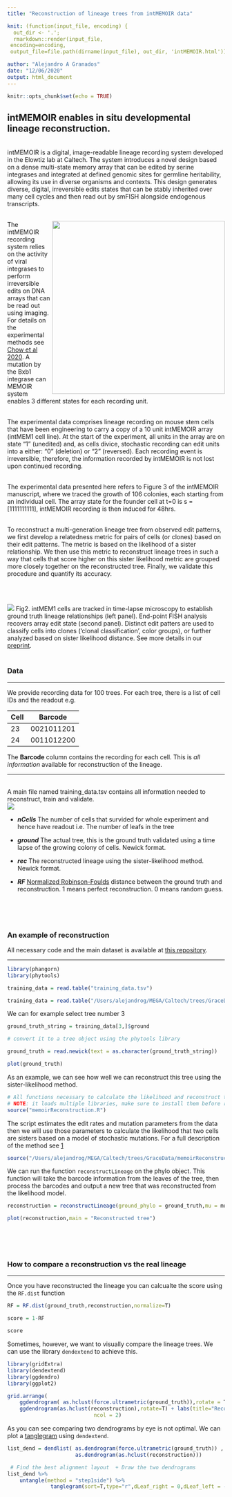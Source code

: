 ```yaml
---
title: "Reconstruction of lineage trees from intMEMOIR data"

knit: (function(input_file, encoding) {
  out_dir <- '.';
  rmarkdown::render(input_file,
 encoding=encoding,
 output_file=file.path(dirname(input_file), out_dir, 'intMEMOIR.html'))})

author: "Alejandro A Granados"
date: "12/06/2020"
output: html_document
---
```


```r
knitr::opts_chunk$set(echo = TRUE)
```


 
 
## intMEMOIR enables in situ developmental lineage reconstruction.

<br>
intMEMOIR is a digital, image-readable lineage recording system developed in the Elowtiz lab at Caltech. The system introduces a novel design based on a dense multi-state memory array that can be edited by serine integrases and integrated at defined genomic sites for germline heritability, allowing its use in diverse organisms and contexts. This design generates diverse, digital, irreversible edits states that can be stably inherited over many cell cycles and then read out by smFISH alongside endogenous transcripts. 
<br><br>


  <img src = "images/intMEMOIR_1A.png" width = 400, align = "right"> 


The intMEMOIR recording system relies on the activity of viral integrases to perform irreversible edits on DNA arrays that can be read out using imaging. For details on the experimental methods see [Chow et al 2020](https://www.biorxiv.org/content/10.1101/2020.02.21.958678v1.full). A mutation by the Bxb1 integrase can  MEMOIR system enables 3 different states for each recording unit. 

<br>
The experimental data comprises lineage recording on mouse stem cells that have been engineering to carry a copy of a 10 unit intMEMOIR array (intMEM1 cell line). At the start of the experiment, all units in the array are on state “1” (unedited) and, as cells divice, stochastic recording can edit units into a either: “0” (deletion) or “2” (reversed). Each recording event is irreversible, therefore, the information recorded by intMEMOIR is not lost upon continued recording. 

<br>
The experimental data presented here refers to Figure 3 of the intMEMOIR manuscript, where we traced the growth of 106 colonies, each starting from an individual cell. The array state for the founder cell at t=0 is s = [1111111111], intMEMOIR recording is then induced for 48hrs.

<br>
To reconstruct a multi-generation lineage tree from observed edit patterns, we first develop a relatedness metric for pairs of cells (or clones) based on their edit patterns. The metric is based on the likelihood of a sister relationship. We then use this metric to reconstruct lineage trees in such a way that cells that score higher on this sister likelihood metric are grouped more closely together on the reconstructed tree. Finally, we validate this procedure and quantify its accuracy.

<br><br>

![](images/intMEMOIR_3A.png) 
Fig2. intMEM1 cells are tracked in time-lapse microscopy to establish ground truth lineage relationships (left panel). End-point FISH analysis recovers array edit state (second panel). Distinct edit patters are used to classify cells into clones ('clonal classification', color groups), or further analyzed based on sister likelihood distance. See more details in our [preprint](https://www.biorxiv.org/content/10.1101/2020.02.21.958678v1.full).
 <br><br>



### Data
***


We provide recording data for 100 trees. For each tree, there is a list of cell IDs and the readout e.g.

Cell | Barcode
---- | -------
23   | 0021011201  
24   | 0011012200

The **Barcode** column contains the recording for each cell. This is *all information* available for reconstruction of the lineage. 

***
<br>
A main file named training_data.tsv contains all information needed to reconstruct, train and validate. <br>
![](images/dream_table.PNG)

* ***nCells*** The number of cells that survided for whole experiment and hence have readout i.e. The number of leafs in the tree

* ***ground*** The actual tree, this is the ground truth validated using a time lapse of the growing colony of cells. Newick format.

* ***rec*** The reconstructed lineage using the sister-likelihood method. Newick format. 

* ***RF*** [Normalized Robinson-Foulds](https://www.rdocumentation.org/packages/phangorn/versions/2.5.5/topics/treedist) distance between the ground truth and reconstruction. 1 means perfect reconstruction. 0 means random guess. 

<br><br><br>

### An example of reconstruction
All necessary code and the main dataset is available at [this repository](https://github.com/agranado/intMEMOIR). 

***

```r
library(phangorn)
library(phytools)

```

```r
training_data = read.table("training_data.tsv")
```

```r
training_data = read.table("/Users/alejandrog/MEGA/Caltech/trees/GraceData/10mer_2019/training_data.tsv")
```

We can for example select tree number 3

```r
ground_truth_string = training_data[3,]$ground

# convert it to a tree object using the phytools library 

ground_truth = read.newick(text = as.character(ground_truth_string))

plot(ground_truth)
```

As an example, we can see how well we can reconstruct this tree using the sister-likelihood method.

```r
# All functions necessary to calculate the likelihood and reconstruct the tree
# NOTE: it loads multiple libraries, make sure to install them before running the script
source("memoirReconstruction.R")


```

The script estimates the edit rates and mutation parameters from the data then we will use those parameters to calculate the likelihood that two cells are sisters based on a model of stochastic mutations. For a full description of the method see [1]()
```r
source("/Users/alejandrog/MEGA/Caltech/trees/GraceData/memoirReconstruction.R")
```


We can run the function `reconstructLineage` on the phylo object. This function will take the barcode information from the leaves of the tree, then process the barcodes and output a new tree that was reconstructed from the likelihood model. 

```r
reconstruction = reconstructLineage(ground_phylo = ground_truth,mu = mu, alpha = alpha , return_tree = T  )

plot(reconstruction,main = "Reconstructed tree")
```

<br><br><br>


### How to compare a reconstruction vs the real lineage

***

Once you have reconstructed the lineage you can calcualte the score using the `RF.dist` function 

```r
RF = RF.dist(ground_truth,reconstruction,normalize=T)

score = 1-RF

score
```



Sometimes, however, we want to visually compare the lineage trees. We can use the library `dendextend` to achieve this. 


```r

library(gridExtra)
library(dendextend)
library(ggdendro)
library(ggplot2)

grid.arrange(
    ggdendrogram( as.hclust(force.ultrametric(ground_truth)),rotate = T ) +  labs(title="Ground truth") ,
    ggdendrogram(as.hclust(reconstruction),rotate=T) + labs(title="Reconstruction"),
                            ncol = 2)
```

As you can see comparing two dendrograms by eye is not optimal. We can plot a [tanglegram](https://www.rdocumentation.org/packages/dendextend/versions/1.12.0/topics/tanglegram) using `dendextend`. 
```r

list_dend = dendlist( as.dendrogram(force.ultrametric(ground_truth)) ,   
                      as.dendrogram(as.hclust(reconstruction)))

 # Find the best alignment layout  + Draw the two dendrograms
list_dend %>% 
    untangle(method = "step1side") %>% 
              tanglegram(sort=T,type="r",dLeaf_right = 0,dLeaf_left = -10,margin_inner = 7,highlight_branches_lwd = FALSE)                       


```